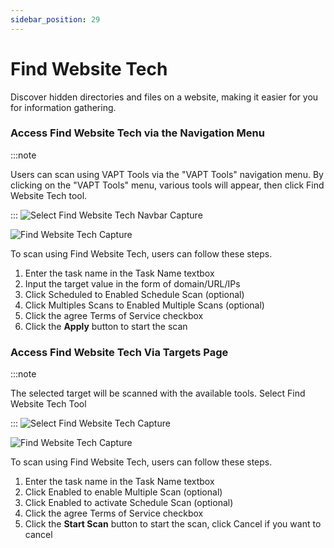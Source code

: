 ```yaml
---
sidebar_position: 29
---
```


# Find Website Tech
Discover hidden directories and files on a website, making it easier for you for information gathering.

### Access Find Website Tech via the Navigation Menu
:::note

Users can scan using VAPT Tools via the "VAPT Tools" navigation menu. By clicking on the "VAPT Tools" menu, various tools will appear, then click Find Website Tech tool.

:::
![Select Find Website Tech Navbar Capture](/img/capture/vapt_navbar/Select-find-website-tech-navbar.png)

![Find Website Tech Capture](/img/capture/vapt_navbar/find-website-tech.png)

To scan using Find Website Tech, users can follow these steps.
1. Enter the task name in the Task Name textbox 
2. Input the target value in the form of domain/URL/IPs 
3. Click Scheduled to Enabled Schedule Scan (optional)
4. Click Multiples Scans to Enabled Multiple Scans (optional)
5. Click the agree Terms of Service checkbox 
6. Click the **Apply** button to start the scan

### Access Find Website Tech Via Targets Page
:::note

The selected target will be scanned with the available tools. Select Find Website Tech Tool

:::
![Select Find Website Tech Capture](/img/capture/vapt_target/Select-find-website-tech.png)

![Find Website Tech Capture](/img/capture/vapt_target/find-website-tech.png)

To scan using Find Website Tech, users can follow these steps.
1. Enter the task name in the Task Name textbox 
2. Click Enabled to enable Multiple Scan (optional)
3. Click Enabled to activate Schedule Scan (optional)
4. Click the agree Terms of Service checkbox 
5. Click the **Start Scan** button to start the scan, click Cancel if you want to cancel